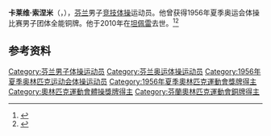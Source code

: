 {{NoteTA|G1=Sports}}
'''卡莱维·索涅米'''（{{lang-fi|Kalevi Suoniemi}}，{{bd|1931年|7月14日|2010年|6月17日}}），[[芬兰|芬兰]]男子[[竞技体操|竞技体操]]运动员。他曾获得1956年夏季奥运会体操比赛男子团体全能铜牌。他于2010年在[[坦佩雷|坦佩雷]]去世。<ref>{{Cite web|title=Kalevi SUONIEMI|url=https://www.olympic.org/kalevi-suoniemi|accessdate=2021-03-21|work=International Olympic Committee|archive-date=2017-11-10|archive-url=https://web.archive.org/web/20171110061717/https://www.olympic.org/Kalevi-Suoniemi|dead-url=no}}</ref><ref name=sref>{{cite Sports-Reference |name=Kalevi Suoniemi |url=https://www.sports-reference.com/olympics/athletes/su/kalevi-suoniemi-1.html |archive-url=https://web.archive.org/web/20200417180703/https://www.sports-reference.com/olympics/athletes/su/kalevi-suoniemi-1.html |archive-date=2020-04-17 |accessdate=2021-03-25 |title=存档副本 |dead-url=yes }}</ref>

== 参考资料 ==
{{reflist}}

{{Authority control}}
{{DEFAULTSORT:Suoniemi, Kalevi}}
[[Category:芬兰男子体操运动员|Category:芬兰男子体操运动员]]
[[Category:芬兰奥运体操运动员|Category:芬兰奥运体操运动员]]
[[Category:1956年夏季奥林匹克运动会体操运动员|Category:1956年夏季奥林匹克运动会体操运动员]]
[[Category:1956年夏季奧林匹克運動會獎牌得主|Category:1956年夏季奧林匹克運動會獎牌得主]]
[[Category:奧林匹克運動會體操獎牌得主|Category:奧林匹克運動會體操獎牌得主]]
[[Category:芬蘭奧林匹克運動會銅牌得主|Category:芬蘭奧林匹克運動會銅牌得主]]
